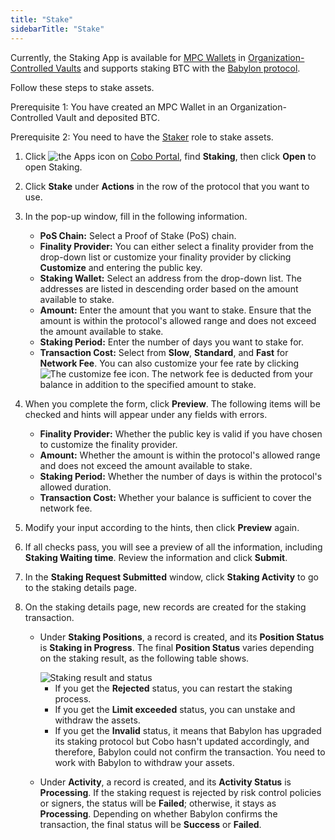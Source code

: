 ```yaml
---
title: "Stake"
sidebarTitle: "Stake"
---
```

<Info>Currently, the Staking App is available for [MPC Wallets](/en/portal/mpc-wallets/introduction) in [Organization-Controlled Vaults](/en/portal/mpc-wallets/ocw/create-mpc-vault) and supports staking BTC with the [Babylon protocol](https://babylonlabs.io/).</Info>

Follow these steps to stake assets.

<Note>Prerequisite 1: You have created an MPC Wallet in an Organization-Controlled Vault and deposited BTC.</Note>

<Note>Prerequisite 2: You need to have the [Staker](/en/portal/organization/roles-and-permissions) role to stake assets.</Note>

1. Click <img src="/en/images/common/icon_apps.svg" className="icon" alt="the Apps icon"/> on [Cobo Portal](https://portal.cobo.com/login), find **Staking**, then click **Open** to open Staking.
2. Click **Stake** under **Actions** in the row of the protocol that you want to use.
3. In the pop-up window, fill in the following information.

    - **PoS Chain:** Select a Proof of Stake (PoS) chain.
    - **Finality Provider:** You can either select a finality provider from the drop-down list or customize your finality provider by clicking **Customize** and entering the public key.
    - **Staking Wallet:** Select an address from the drop-down list. The addresses are listed in descending order based on the amount available to stake.
    - **Amount:** Enter the amount that you want to stake. Ensure that the amount is within the protocol's allowed range and does not exceed the amount available to stake.
    - **Staking Period:** Enter the number of days you want to stake for.
    - **Transaction Cost:** Select from **Slow**, **Standard**, and **Fast** for **Network Fee**. You can also customize your fee rate by clicking <img src="/en/images/portal-apps/staking/setting.svg" className="icon" alt="The customize fee icon"/>. The network fee is deducted from your balance in addition to the specified amount to stake.

4. When you complete the form, click **Preview**. The following items will be checked and hints will appear under any fields with errors.

    - **Finality Provider:** Whether the public key is valid if you have chosen to customize the finality provider.
    - **Amount:** Whether the amount is within the protocol's allowed range and does not exceed the amount available to stake.
    - **Staking Period:** Whether the number of days is within the protocol's allowed duration.
    - **Transaction Cost:** Whether your balance is sufficient to cover the network fee.

5. Modify your input according to the hints, then click **Preview** again. 
6. If all checks pass, you will see a preview of all the information, including **Staking Waiting time**. Review the information and click **Submit**.
7. In the **Staking Request Submitted** window, click **Staking Activity** to go to the staking details page.
8. On the staking details page, new records are created for the staking transaction.

    - Under **Staking Positions**, a record is created, and its **Position Status** is **Staking in Progress**. The final **Position Status** varies depending on the staking result, as the following table shows.
        
        <img src="/en/images/portal-apps/staking/BTC/staking_position_status.svg" className="diagram" alt="Staking result and status"/>

        - If you get the **Rejected** status, you can restart the staking process.
        - If you get the **Limit exceeded** status, you can unstake and withdraw the assets.
        - If you get the **Invalid** status, it means that Babylon has upgraded its staking protocol but Cobo hasn't updated accordingly, and therefore, Babylon could not confirm the transaction. You need to work with Babylon to withdraw your assets.

    - Under **Activity**, a record is created, and its **Activity Status** is **Processing**. If the staking request is rejected by risk control policies or signers, the status will be **Failed**; otherwise, it stays as **Processing**. Depending on whether Babylon confirms the transaction, the final status will be **Success** or **Failed**.
